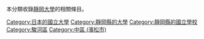 本分類收錄[[靜岡大學|靜岡大學]]的相關條目。

[[Category:日本的國立大學|Category:日本的國立大學]]
[[Category:靜岡縣的大學|Category:靜岡縣的大學]]
[[Category:靜岡縣的國立學校|Category:靜岡縣的國立學校]]
[[Category:駿河區|Category:駿河區]]
[[Category:中區_(濱松市)|Category:中區 (濱松市)]]